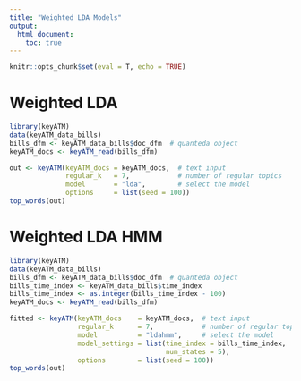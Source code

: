 ```yaml
---
title: "Weighted LDA Models"
output: 
  html_document:
    toc: true
---
```


```r
knitr::opts_chunk$set(eval = T, echo = TRUE)
```



# Weighted LDA
```r
library(keyATM)
data(keyATM_data_bills)
bills_dfm <- keyATM_data_bills$doc_dfm  # quanteda object
keyATM_docs <- keyATM_read(bills_dfm)
```

```r
out <- keyATM(keyATM_docs = keyATM_docs,  # text input
              regular_k   = 7,            # number of regular topics
              model       = "lda",        # select the model
              options     = list(seed = 100))
top_words(out)
```



# Weighted LDA HMM
```r
library(keyATM)
data(keyATM_data_bills)
bills_dfm <- keyATM_data_bills$doc_dfm  # quanteda object
bills_time_index <- keyATM_data_bills$time_index
bills_time_index <- as.integer(bills_time_index - 100)
keyATM_docs <- keyATM_read(bills_dfm)
```


```r
fitted <- keyATM(keyATM_docs    = keyATM_docs,  # text input
                 regular_k      = 7,            # number of regular topics
                 model          = "ldahmm",     # select the model
                 model_settings = list(time_index = bills_time_index, 
                                       num_states = 5),
                 options        = list(seed = 100))
top_words(out)
```



